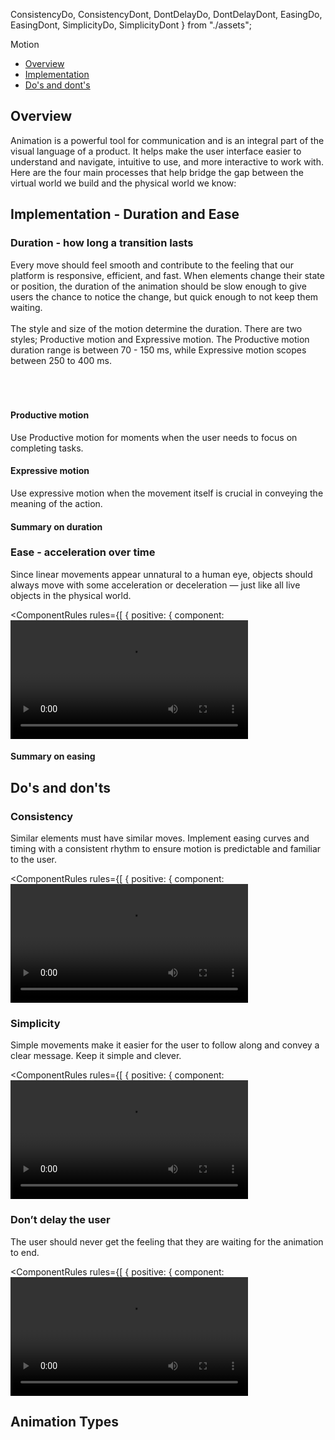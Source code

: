   ConsistencyDo,
  ConsistencyDont,
  DontDelayDo,
  DontDelayDont,
  EasingDo,
  EasingDont,
  SimplicityDo,
  SimplicityDont
} from "./assets";

<Meta title="Foundations/Motion" />

<ComponentNameDecorator withFoundationBackground>Motion</ComponentNameDecorator>

- [Overview](#overview)
- [Implementation](#implementation---duration-and-ease)
- [Do's and dont's](do's-and-don'ts)

## Overview

Animation is a powerful tool for communication and is an integral part of the visual language of a product. It helps make the user interface easier to understand and navigate, intuitive to use, and more interactive to work with. Here are the four main processes that help bridge the gap between the virtual world we build and the physical world we know:
<AnimationOverviews />

## Implementation - Duration and Ease

### Duration - how long a transition lasts
Every move should feel smooth and contribute to the feeling that our platform is responsive, efficient, and fast.
When elements change their state or position, the duration of the animation should be slow enough to give users the chance to notice the change, but quick enough to not keep them waiting.
<br/><br/>
The style and size of the motion determine the duration. There are two styles; Productive motion and Expressive motion. The Productive motion duration range is between 70 - 150 ms, while Expressive motion scopes between 250 to 400 ms.
<br/><br/><br/><br/>

#### Productive motion

Use Productive motion for moments when the user needs to focus on completing tasks.

<DurationProductiveTokens />

#### Expressive motion

Use expressive motion when the movement itself is crucial in conveying the meaning of the action.

<DurationExpressiveTokens />

#### Summary on duration

<DurationTokenTable />

### Ease - acceleration over time

Since linear movements appear unnatural to a human eye, objects should always move with some acceleration or deceleration — just like all live objects in the physical world.

<ComponentRules
  rules={[
    {
      positive: {
        component: <video height="190px" src={EasingDo} controls loop />,
        description: "Using ease to make movement feel natural."
      },
      negative: {
        component: <video height="190px" src={EasingDont} controls loop />,
        description: "Linear motion feels mechanical and unnatural."
      }
    }
  ]}
/>

<EasingOverviews />

#### Summary on easing

<EasingTokenTable />

## Do's and don'ts

### Consistency

Similar elements must have similar moves. Implement easing curves and timing with a consistent rhythm to ensure motion is predictable and familiar to the user.

<ComponentRules
  rules={[
    {
      positive: {
        component: <video height="190px" src={ConsistencyDo} controls loop />,
        description: "Using ease to make movement feel natural."
      },
      negative: {
        component: <video height="190px" src={ConsistencyDont} controls loop />,
        description: "Linear motion feels mechanical and unnatural."
      }
    }
  ]}
/>

### Simplicity

Simple movements make it easier for the user to follow along and convey a clear message. Keep it simple and clever.

<ComponentRules
  rules={[
    {
      positive: {
        component: <video height="190px" src={SimplicityDo} controls loop />,
        description: "Use only one primary action within a single view."
      },
      negative: {
        component: <video height="190px" src={SimplicityDont} controls loop />,
        description: "Don’t use multiple primary buttons within a single view."
      }
    }
  ]}
/>

### Don’t delay the user

The user should never get the feeling that they are waiting for the animation to end.

<ComponentRules
  rules={[
    {
      positive: {
        component: <video height="190px" src={DontDelayDo} controls loop />,
        description: "Use only one primary action within a single view."
      },
      negative: {
        component: <video height="190px" src={DontDelayDont} controls loop />,
        description: "Don’t use multiple primary buttons within a single view."
      }
    }
  ]}
/>

## Animation Types

<AnimationTypes />
